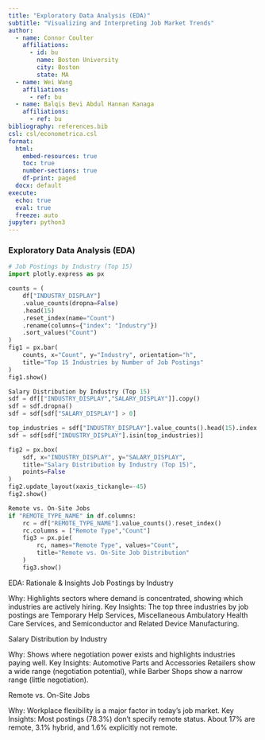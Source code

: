```yaml
---
title: "Exploratory Data Analysis (EDA)"
subtitle: "Visualizing and Interpreting Job Market Trends"
author:
  - name: Connor Coulter
    affiliations:
      - id: bu
        name: Boston University
        city: Boston
        state: MA
  - name: Wei Wang
    affiliations:
      - ref: bu
  - name: Balqis Bevi Abdul Hannan Kanaga
    affiliations:
      - ref: bu
bibliography: references.bib
csl: csl/econometrica.csl
format: 
  html:
    embed-resources: true
    toc: true
    number-sections: true
    df-print: paged
  docx: default
execute:
  echo: true
  eval: true
  freeze: auto
jupyter: python3
---
```


### Exploratory Data Analysis (EDA)

```python
# Job Postings by Industry (Top 15)
import plotly.express as px

counts = (
    df["INDUSTRY_DISPLAY"]
    .value_counts(dropna=False)
    .head(15)
    .reset_index(name="Count")
    .rename(columns={"index": "Industry"})
    .sort_values("Count")
)
fig1 = px.bar(
    counts, x="Count", y="Industry", orientation="h",
    title="Top 15 Industries by Number of Job Postings"
)
fig1.show()

Salary Distribution by Industry (Top 15)
sdf = df[["INDUSTRY_DISPLAY","SALARY_DISPLAY"]].copy()
sdf = sdf.dropna()
sdf = sdf[sdf["SALARY_DISPLAY"] > 0]

top_industries = sdf["INDUSTRY_DISPLAY"].value_counts().head(15).index
sdf = sdf[sdf["INDUSTRY_DISPLAY"].isin(top_industries)]

fig2 = px.box(
    sdf, x="INDUSTRY_DISPLAY", y="SALARY_DISPLAY",
    title="Salary Distribution by Industry (Top 15)",
    points=False
)
fig2.update_layout(xaxis_tickangle=-45)
fig2.show()

Remote vs. On-Site Jobs
if "REMOTE_TYPE_NAME" in df.columns:
    rc = df["REMOTE_TYPE_NAME"].value_counts().reset_index()
    rc.columns = ["Remote Type","Count"]
    fig3 = px.pie(
        rc, names="Remote Type", values="Count",
        title="Remote vs. On-Site Job Distribution"
    )
    fig3.show()
```

EDA: Rationale & Insights
Job Postings by Industry

Why: Highlights sectors where demand is concentrated, showing which industries are actively hiring.
Key Insights: The top three industries by job postings are Temporary Help Services, Miscellaneous Ambulatory Health Care Services, and Semiconductor and Related Device Manufacturing.

Salary Distribution by Industry

Why: Shows where negotiation power exists and highlights industries paying well.
Key Insights: Automotive Parts and Accessories Retailers show a wide range (negotiation potential), while Barber Shops show a narrow range (little negotiation).

Remote vs. On-Site Jobs

Why: Workplace flexibility is a major factor in today’s job market.
Key Insights: Most postings (78.3%) don’t specify remote status. About 17% are remote, 3.1% hybrid, and 1.6% explicitly not remote.
